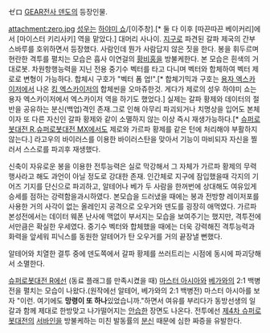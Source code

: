ゼロ
[[GEAR전사 덴도]]의 등장인물.

attachment:zero.jpg
[[성우]]는 [[하야미 쇼]]/[이주창].[* 둘 다 이후 [따끈따끈 베이커리]에서 [마이스터 키리사키] 역을 맡았다.] 대머리 사나이. [[지구]]로 파견된 갈파 제국의 간부 스바루를 호위하면서 등장했다. 사람인데 뭔가 사람답지 않은 짓을 한다. 봉을 휘두르며 현란한 격투를 펼치는 모습은 흡사 이연걸의 [[황비홍]]을 방불케한다. 본 모습은 흰색의 거대로봇. 차원항행능력을 지닌 전용 중기수 벡터를 타고 다니며 벡터와 합체하여 벡터 제로로 변형이 가능하다. 합체시 구호가 "벡터 폼 업!".[* 합체기믹과 구호는 [[용자 엑스카이저]]에서 나온 [[킹 엑스카이저]]의 합체씬을 오마쥬한것. 게다가 제로의 성우 하야미 쇼는 용자 엑스카이저에서 엑스카이저 역을 하기도 했었다.] 실제는 갈파 황제와 데이터의 절반을 공유하는 분신(백업)격인 존재.그로 인해 아무리 파괴되거나 치명상을 입어도 본체이자 또 다른 자신인 갈파 황제와 같이 소멸하지 않는 이상 즉시 재생가능하다.[* [[슈퍼로봇대전 R]],[[슈퍼로봇대전 MX]]에서도 제로와 가르파 황제를 같은 턴에 처리해야 부활하지 않는다.] 라고우의 바이러스를 이용한 바이러스탄을 맞아서 기능이 마비되자 자신을 찔러서 스스로를 파괴후 재생했다.

신축이 자유로운 봉을 이용한 전투능력은 실로 막강해서 그 자체가 가르파 황제의 무력행사라고 해도 과언이 아닐 정도로 강대한 존재. 인간체로 지구에 잠입했을때 각지의 기어즈 기지를 단신으로 파괴하고, 알테어나 베가 두 사람을 한꺼번에 상대해도 여유있게 승세를 점하는 강력함을과시하였다. 본모습을 드러냈을 때에는 봉과 전방향 레이저포를 사용한 거의 사각이 없는 올레인지 공격으로 오우거와 덴도를 굉장히 애먹였다. 가르파 본성전에서는 데이터 웨폰 난사에 맥없이 부서지는 모습을 보여주기는 했지만, 격투전에서만큼은 확실한 우세였다. 중기수 벡터와 합체했을 때에는 더욱 강력해진 격투능력과 화력을 앞세워 피닉스를 동원한 알테어가 탄 오우거를 거의 끝장낼 뻔했다. 

알테어와 치열한 결투 중에 덴도쪽에서 갈파 황제를 쓰러트리는 시점에 동시에 파괴당해서 소멸한다.

[[슈퍼로봇대전 R]]에선 (동료 플래그를 만족시켰을 때) [[마스터 아시아]]와 [[베가]]와의 2:1 백병전을 펼치는 모습이 나왔다.(원작에선 알테어, 베가와의 2:1 백병전) 마스터 아시아를 보자 "이런. 여기에도 '''망령이 또 하나'''있었습니까."하면서 여유를 부리다가 동방선생의 일갈과 함께 제대로 한방맞고 나가떨어지는 [[안습]]한 장면도 나온다. 전투에선 [[제4차 슈퍼로봇대전]]의 [[서바인]]을 방불케하는 미친 발동률의 [[분신]] 때문에 심한 짜증을 유발한다.
